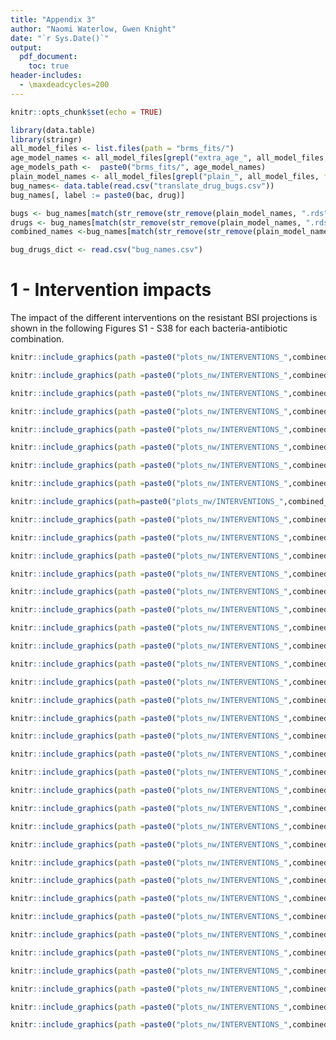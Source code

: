 ```yaml
---
title: "Appendix 3"
author: "Naomi Waterlow, Gwen Knight"
date: "`r Sys.Date()`"
output: 
  pdf_document:
    toc: true
header-includes:
  - \maxdeadcycles=200
---
```

  \maxdeadcycles=200
\newcommand{\beginsupplement}{%
  \setcounter{table}{0}
  \renewcommand{\thetable}{S\arabic{table}}%
  \setcounter{figure}{0}
  \renewcommand{\thefigure}{S\arabic{figure}}%
}

\beginsupplement
```r
knitr::opts_chunk$set(echo = TRUE)
```


```r
library(data.table)
library(stringr)
all_model_files <- list.files(path = "brms_fits/")
age_model_names <- all_model_files[grepl("extra_age_", all_model_files, fixed = TRUE)]
age_models_path <-  paste0("brms_fits/", age_model_names)
plain_model_names <- all_model_files[grepl("plain_", all_model_files, fixed = TRUE)]
bug_names<- data.table(read.csv("translate_drug_bugs.csv"))
bug_names[, label := paste0(bac, drug)]

bugs <- bug_names[match(str_remove(str_remove(plain_model_names, ".rds"), "plain_"), label)]$Bacteria
drugs <- bug_names[match(str_remove(str_remove(plain_model_names, ".rds"), "plain_"),label)]$Antibiotic
combined_names <-bug_names[match(str_remove(str_remove(plain_model_names, ".rds"), "plain_"), label)]$label

bug_drugs_dict <- read.csv("bug_names.csv")

```


# 1 - Intervention impacts

The impact of the different interventions on the resistant BSI projections is shown in the following Figures S1 - S38 for each bacteria-antibiotic combination. 

```r
knitr::include_graphics(path =paste0("plots_nw/INTERVENTIONS_",combined_names[1],".pdf"))
```

```r
knitr::include_graphics(path =paste0("plots_nw/INTERVENTIONS_",combined_names[2],".pdf"))
```

```r
knitr::include_graphics(path =paste0("plots_nw/INTERVENTIONS_",combined_names[3],".pdf"))
```

```r
knitr::include_graphics(path =paste0("plots_nw/INTERVENTIONS_",combined_names[4],".pdf"))
```

```r
knitr::include_graphics(path =paste0("plots_nw/INTERVENTIONS_",combined_names[5],".pdf"))
```

```r
knitr::include_graphics(path =paste0("plots_nw/INTERVENTIONS_",combined_names[6],".pdf"))
```

```r
knitr::include_graphics(path =paste0("plots_nw/INTERVENTIONS_",combined_names[7],".pdf"))
```

```r
knitr::include_graphics(path =paste0("plots_nw/INTERVENTIONS_",combined_names[8],".pdf"))
```

```r
knitr::include_graphics(path=paste0("plots_nw/INTERVENTIONS_",combined_names[9],".pdf"))
```

```r
knitr::include_graphics(path =paste0("plots_nw/INTERVENTIONS_",combined_names[10],".pdf"))
```

```r
knitr::include_graphics(path =paste0("plots_nw/INTERVENTIONS_",combined_names[11],".pdf"))
```

```r
knitr::include_graphics(path =paste0("plots_nw/INTERVENTIONS_",combined_names[12],".pdf"))
```

```r
knitr::include_graphics(path =paste0("plots_nw/INTERVENTIONS_",combined_names[13],".pdf"))
```

```r
knitr::include_graphics(path =paste0("plots_nw/INTERVENTIONS_",combined_names[14],".pdf"))
```

```r
knitr::include_graphics(path =paste0("plots_nw/INTERVENTIONS_",combined_names[15],".pdf"))
```

```r
knitr::include_graphics(path =paste0("plots_nw/INTERVENTIONS_",combined_names[16],".pdf"))
```

```r
knitr::include_graphics(path =paste0("plots_nw/INTERVENTIONS_",combined_names[17],".pdf"))
```

```r
knitr::include_graphics(path =paste0("plots_nw/INTERVENTIONS_",combined_names[18],".pdf"))
```

```r
knitr::include_graphics(path =paste0("plots_nw/INTERVENTIONS_",combined_names[19],".pdf"))
```

```r
knitr::include_graphics(path =paste0("plots_nw/INTERVENTIONS_",combined_names[20],".pdf"))
```

```r
knitr::include_graphics(path =paste0("plots_nw/INTERVENTIONS_",combined_names[21],".pdf"))
```

```r
knitr::include_graphics(path =paste0("plots_nw/INTERVENTIONS_",combined_names[22],".pdf"))
```


```r
knitr::include_graphics(path =paste0("plots_nw/INTERVENTIONS_",combined_names[23],".pdf"))
```

```r
knitr::include_graphics(path =paste0("plots_nw/INTERVENTIONS_",combined_names[24],".pdf"))
```

```r
knitr::include_graphics(path =paste0("plots_nw/INTERVENTIONS_",combined_names[25],".pdf"))
```

```r
knitr::include_graphics(path =paste0("plots_nw/INTERVENTIONS_",combined_names[26],".pdf"))
```

```r
knitr::include_graphics(path =paste0("plots_nw/INTERVENTIONS_",combined_names[27],".pdf"))
```

```r
knitr::include_graphics(path =paste0("plots_nw/INTERVENTIONS_",combined_names[28],".pdf"))
```

```r
knitr::include_graphics(path =paste0("plots_nw/INTERVENTIONS_",combined_names[29],".pdf"))
```

```r
knitr::include_graphics(path =paste0("plots_nw/INTERVENTIONS_",combined_names[30],".pdf"))
```

```r
knitr::include_graphics(path =paste0("plots_nw/INTERVENTIONS_",combined_names[31],".pdf"))
```

```r
knitr::include_graphics(path =paste0("plots_nw/INTERVENTIONS_",combined_names[32],".pdf"))
```

```r
knitr::include_graphics(path =paste0("plots_nw/INTERVENTIONS_",combined_names[33],".pdf"))
```

```r
knitr::include_graphics(path =paste0("plots_nw/INTERVENTIONS_",combined_names[34],".pdf"))
```


```r
knitr::include_graphics(path =paste0("plots_nw/INTERVENTIONS_",combined_names[35],".pdf"))
```

```r
knitr::include_graphics(path =paste0("plots_nw/INTERVENTIONS_",combined_names[36],".pdf"))
```


```r
knitr::include_graphics(path =paste0("plots_nw/INTERVENTIONS_",combined_names[37],".pdf"))
```

```r
knitr::include_graphics(path =paste0("plots_nw/INTERVENTIONS_",combined_names[38],".pdf"))
```



